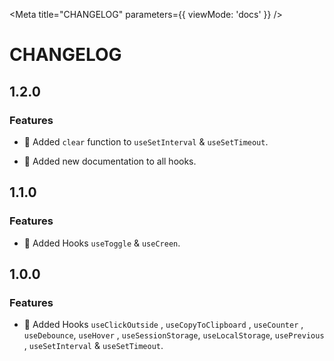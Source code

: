 
<Meta title="CHANGELOG" parameters={{ viewMode: 'docs' }} />

# CHANGELOG

## 1.2.0

### Features


- 🎉 Added `clear` function to `useSetInterval` & `useSetTimeout`.

- 🎉 Added new documentation to all hooks.

## 1.1.0

### Features


- 🎉 Added Hooks `useToggle` & `useCreen`.

## 1.0.0

### Features



- 🎉 Added Hooks `useClickOutside` , `useCopyToClipboard` , `useCounter` ,
  `useDebounce`, `useHover` , `useSessionStorage`, `useLocalStorage`, `usePrevious` ,
  `useSetInterval` & `useSetTimeout`.
